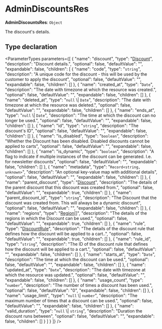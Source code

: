 
# AdminDiscountsRes

 **AdminDiscountsRes**: `Object`

The discount's details.

## Type declaration

<ParameterTypes parameters={[
  {
    "name": "discount",
    "type": "[Discount](../classes/medusa.Discount.mdx)",
    "description": "Discount details.",
    "optional": false,
    "defaultValue": "",
    "expandable": false,
    "children": [
      {
        "name": "code",
        "type": "`string`",
        "description": "A unique code for the discount - this will be used by the customer to apply the discount",
        "optional": false,
        "defaultValue": "",
        "expandable": false,
        "children": []
      },
      {
        "name": "created_at",
        "type": "`Date`",
        "description": "The date with timezone at which the resource was created.",
        "optional": false,
        "defaultValue": "",
        "expandable": false,
        "children": []
      },
      {
        "name": "deleted_at",
        "type": "`null` \\| `Date`",
        "description": "The date with timezone at which the resource was deleted.",
        "optional": false,
        "defaultValue": "",
        "expandable": false,
        "children": []
      },
      {
        "name": "ends_at",
        "type": "`null` \\| `Date`",
        "description": "The time at which the discount can no longer be used.",
        "optional": false,
        "defaultValue": "",
        "expandable": false,
        "children": []
      },
      {
        "name": "id",
        "type": "`string`",
        "description": "The discount's ID",
        "optional": false,
        "defaultValue": "",
        "expandable": false,
        "children": []
      },
      {
        "name": "is_disabled",
        "type": "`boolean`",
        "description": "Whether the Discount has been disabled. Disabled discounts cannot be applied to carts",
        "optional": false,
        "defaultValue": "",
        "expandable": false,
        "children": []
      },
      {
        "name": "is_dynamic",
        "type": "`boolean`",
        "description": "A flag to indicate if multiple instances of the discount can be generated. I.e. for newsletter discounts",
        "optional": false,
        "defaultValue": "",
        "expandable": false,
        "children": []
      },
      {
        "name": "metadata",
        "type": "`Record<string, unknown>`",
        "description": "An optional key-value map with additional details",
        "optional": false,
        "defaultValue": "",
        "expandable": false,
        "children": []
      },
      {
        "name": "parent_discount",
        "type": "[Discount](../classes/medusa.Discount.mdx)",
        "description": "The details of the parent discount that this discount was created from.",
        "optional": false,
        "defaultValue": "",
        "expandable": true,
        "children": []
      },
      {
        "name": "parent_discount_id",
        "type": "`string`",
        "description": "The Discount that the discount was created from. This will always be a dynamic discount",
        "optional": false,
        "defaultValue": "",
        "expandable": false,
        "children": []
      },
      {
        "name": "regions",
        "type": "[Region](../classes/medusa.Region.mdx)[]",
        "description": "The details of the regions in which the Discount can be used.",
        "optional": false,
        "defaultValue": "",
        "expandable": true,
        "children": []
      },
      {
        "name": "rule",
        "type": "[DiscountRule](../classes/medusa.DiscountRule.mdx)",
        "description": "The details of the discount rule that defines how the discount will be applied to a cart..",
        "optional": false,
        "defaultValue": "",
        "expandable": true,
        "children": []
      },
      {
        "name": "rule_id",
        "type": "`string`",
        "description": "The ID of the discount rule that defines how the discount will be applied to a cart.",
        "optional": false,
        "defaultValue": "",
        "expandable": false,
        "children": []
      },
      {
        "name": "starts_at",
        "type": "`Date`",
        "description": "The time at which the discount can be used.",
        "optional": false,
        "defaultValue": "",
        "expandable": false,
        "children": []
      },
      {
        "name": "updated_at",
        "type": "`Date`",
        "description": "The date with timezone at which the resource was updated.",
        "optional": false,
        "defaultValue": "",
        "expandable": false,
        "children": []
      },
      {
        "name": "usage_count",
        "type": "`number`",
        "description": "The number of times a discount has been used.",
        "optional": false,
        "defaultValue": "0",
        "expandable": false,
        "children": []
      },
      {
        "name": "usage_limit",
        "type": "`null` \\| `number`",
        "description": "The maximum number of times that a discount can be used.",
        "optional": false,
        "defaultValue": "",
        "expandable": false,
        "children": []
      },
      {
        "name": "valid_duration",
        "type": "`null` \\| `string`",
        "description": "Duration the discount runs between",
        "optional": false,
        "defaultValue": "",
        "expandable": false,
        "children": []
      }
    ]
  }
]} />
